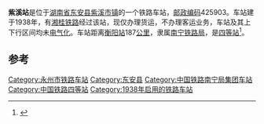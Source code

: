{{noteTA
|1=zh-cn:始发车次; zh-hk:列車班次;
|2=zh-cn:车次; zh-hk:班次;
}}
{{Infobox China railway station 
|车站名称 = 紫溪站
|车站名称拼音 = 
|车站地址 = [[湖南省|湖南省]][[东安县|东安县]]
|归属 = [[南宁铁路局|南宁铁路局]]
|车站等级 = [[四等站_(中铁)|四等站]]
|线路 = [[湘桂铁路|湘桂铁路]]
}}
'''紫溪站'''是位于[[湖南省|湖南省]][[东安县|东安县]][[紫溪市镇|紫溪市镇]]的一个铁路车站，[[邮政编码|邮政编码]]425903。车站建于1938年，有[[湘桂铁路|湘桂铁路]]经过该站，现仅办理货运，不办理客运业务，车站及其上下行区间均未[[电气化|电气化]]。车站距离[[衡阳站|衡阳站]]187[[公里|公里]]，隶属[[南宁铁路局|南宁铁路局]]，是[[四等站_(中铁)|四等站]]<ref>{{Cite book|title=中国铁路站名词典|last=孙本祥主编|first=|publisher=北京：[[中国铁道出版社|中国铁道出版社]]|year=2003.04|isbn=7-113-03941-3|location=|pages=480}}</ref>。

==参考==
{{reflist}}
{{start rail box}}
{{s-inop|[[东安站|东安站]]}}
{{s-line|[[湘桂铁路|湘桂铁路]]}}
{{s-inop|[[黄土井站|黄土井站]]}}
{{end box}}
{{湘桂铁路}}
{{湖南省铁路}}

[[Category:永州市铁路车站|Category:永州市铁路车站]]
[[Category:东安县|Category:东安县]]
[[Category:中国铁路南宁局集团车站|Category:中国铁路南宁局集团车站]]
[[Category:中国铁路四等站|Category:中国铁路四等站]]
[[Category:1938年启用的铁路车站|Category:1938年启用的铁路车站]]


{{铁路车站小作品}}
{{湖南小作品}}